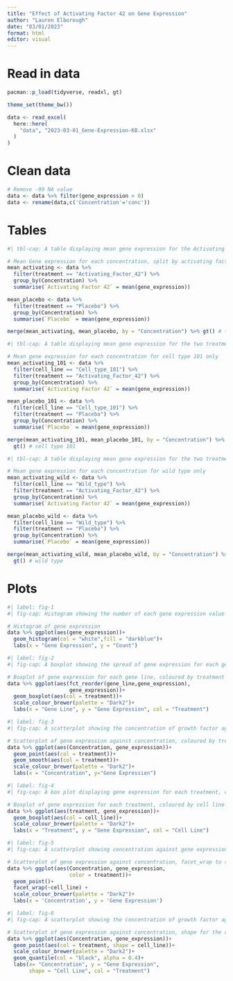 ```yaml
---
title: "Effect of Activating Factor 42 on Gene Expression"
author: "Lauren Elborough"
date: "03/01/2023"
format: html
editor: visual
---
```


# Read in data

```r
pacman::p_load(tidyverse, readxl, gt)

theme_set(theme_bw())

data <- read_excel(
  here::here(
    "data", "2023-03-01_Gene-Expression-KB.xlsx"
  )
)
```

# Clean data

```r
# Remove -99 NA value
data <- data %>% filter(gene_expression > 0)
data <- rename(data,c('Concentration'='conc'))
```

# Tables

```r
#| tbl-cap: A table displaying mean gene expression for the Activating Factor 42 and placebo treatments, separated into concentrations. For all concentrations, the mean gene expression is larger for Activating Factor 42 than for the placebo.

# Mean Gene expression for each concentration, split by activating factor 42 and placebo
mean_activating <- data %>% 
  filter(treatment == "Activating_Factor_42") %>% 
  group_by(Concentration) %>% 
  summarise(`Activating Factor 42` = mean(gene_expression))

mean_placebo <- data %>% 
  filter(treatment == "Placebo") %>%
  group_by(Concentration) %>% 
  summarise(`Placebo` = mean(gene_expression))

merge(mean_activating, mean_placebo, by = "Concentration") %>% gt() # total
```

```r
#| tbl-cap: A table displaying mean gene expression for the two treatments for each concentration, for Cell Type 101 only. The mean gene expression is larger for Activating Factor 42 than for the placebo.

# Mean gene expression for each concentration for cell type 101 only
mean_activating_101 <- data %>% 
  filter(cell_line == "Cell_type_101") %>% 
  filter(treatment == "Activating_Factor_42") %>% 
  group_by(Concentration) %>% 
  summarise(`Activating Factor 42` = mean(gene_expression))

mean_placebo_101 <- data %>% 
  filter(cell_line == "Cell_type_101") %>% 
  filter(treatment == "Placebo") %>% 
  group_by(Concentration) %>% 
  summarise(`Placebo` = mean(gene_expression))

merge(mean_activating_101, mean_placebo_101, by = "Concentration") %>% 
  gt() # cell type 101
```

```r
#| tbl-cap: A table displaying mean gene expression for the two treatments for each concentration, for Wild Type only. Again, the mean gene expression is larger for Activating Factor 42 than for the placebo.

# Mean gene expression for each concentration for wild type only
mean_activating_wild <- data %>% 
  filter(cell_line == "Wild_type") %>% 
  filter(treatment == "Activating_Factor_42") %>% 
  group_by(Concentration) %>% 
  summarise(`Activating Factor 42` = mean(gene_expression))

mean_placebo_wild <- data %>% 
  filter(cell_line == "Wild_type") %>% 
  filter(treatment == "Placebo") %>% 
  group_by(Concentration) %>% 
  summarise(`Placebo` = mean(gene_expression))

merge(mean_activating_wild, mean_placebo_wild, by = "Concentration") %>% 
  gt() # wild type
```

# Plots

```r
#| label: fig-1
#| fig-cap: Histogram showing the number of each gene expression value observed. The counts appear right-skewed, where most of the values lie between 4 and 20.

# Histogram of gene expression
data %>% ggplot(aes(gene_expression))+
  geom_histogram(col = "white",fill = "darkblue")+
  labs(x = "Gene Expression", y = "Count")
```

```r
#| label: fig-2
#| fig-cap: A boxplot showing the spread of gene expression for each gene line, coloured by treatment type. GL-xpo appears to have the greatest median gene expression and GL-bNo the lowest, indicated by the centre lines in the boxplots. In general, the genes treated with Activating Factor 42 have a greater gene expression, but also much larger variation in the values found.

# Boxplot of gene expression for each gene line, coloured by treatment type. Fct_reorder to order from lowest median to highest
data %>% ggplot(aes(fct_reorder(gene_line,gene_expression), 
                    gene_expression))+
  geom_boxplot(aes(col = treatment))+
  scale_colour_brewer(palette = "Dark2")+
  labs(x = "Gene Line", y = "Gene Expression", col = "Treatment")
```

```r
#| label: fig-3
#| fig-cap: A scatterplot showing the concentration of growth factor against gene expression, coloured by treatment. As concentration increases, gene expression also increases linearly, with a steeper increase for Activating Factor 42 per unit concentration (mg/ml) compared with the placebo trials. On average, there is greater gene expression for the Activating Factor 42 treatment than the placebo.

# Scatterplot of gene expression against concentration, coloured by treatment
data %>% ggplot(aes(Concentration, gene_expression))+
  geom_point(aes(col = treatment))+
  geom_smooth(aes(col = treatment))+
  scale_colour_brewer(palette = "Dark2")+
  labs(x = "Concentration", y="Gene Expression")
```

```r
#| label: fig-4
#| fig-cap: A box plot displaying gene expression for each treatment, coloured by cell line. There is much greater variation in the data for the Activating Factor 42 treatment, but on average the gene expression is much greater. Cell Type 101 appears to have larger variation for both treatment types.

# Boxplot of gene expression for each treatment, coloured by cell line
data %>% ggplot(aes(treatment, gene_expression))+
  geom_boxplot(aes(col = cell_line))+
  scale_colour_brewer(palette = "Dark2")+ 
  labs(x = "Treatment", y = "Gene Expression", col = "Cell Line")
```

```r
#| label: fig-5
#| fig-cap: A scatterplot showing concentration against gene expression, separated by cell line and coloured by treatment. There appears to be no strong differences in the gene expression between cell types.

# Scatterplot of gene expression against concentration, facet_wrap to separate by cell line
data %>% ggplot(aes(Concentration, gene_expression, 
                    color = treatment))+
  geom_point()+ 
  facet_wrap(~cell_line) + 
  scale_colour_brewer(palette = "Dark2")+
  labs(x = 'Concentration', y = 'Gene Expression')
```

```r
#| label: fig-6
#| fig-cap: A scatterplot showing the concentration of growth factor against gene expression, coloured by treatment, with shape representing the cell line. The lines represent quantiles, where $25\%, 50\%$ and $75\%$ of values lie below the lines, respectively. We find that on average, as the concentration of growth factor increases, gene expression also increases. Gene lines treated with Activating Factor 42 appear to have greater gene expression for all concentrations, meanwhile there does not appear to be a strong relationship between the cell line and gene expression.

# Scatterplot of gene expression against concentration, shape for the cell line and colour for treatment
data %>% ggplot(aes(Concentration, gene_expression))+
  geom_point(aes(col = treatment, shape = cell_line))+
  scale_colour_brewer(palette = "Dark2")+
  geom_quantile(col = "black", alpha = 0.4)+
  labs(x= "Concentration", y = "Gene Expression", 
       shape = "Cell Line", col = "Treatment")
```
